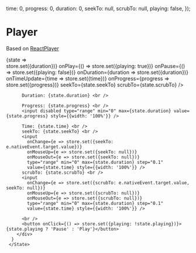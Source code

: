 

  time: 0,
  progress: 0,
  duration: 0,
  seekTo: null,
  scrubTo: null,
  playing: false,
});

<Meta title="Components" />

# Player

Based on [ReactPlayer](https://cookpete.com/react-player/)

<Preview>
  <Story name="Player">
    <State store={store}>
      {state =>
        <div style={{
          width: 560,
          height: 315
        }}>
          <Player
            url="https://www.youtube.com/watch?v=Et5B-zfAIIo"
            playing={state.playing}
            onDuration={duration => store.set({duration})}
            onPlay={() => store.set({playing: true})}
            onPause={() => store.set({playing: false})}
            onDuration={duration => store.set({duration})}
            onTimeUpdate={time => store.set({time})}
            onProgress={progress => store.set({progress})}
            seekTo={state.seekTo}
            scrubTo={state.scrubTo}
          />
          
          Duration: {state.duration} <br />
          
          Progress: {state.progress} <br />
          <input disabled type="range" min="0" max={state.duration} value={state.progress} style={{width: '100%'}} />
          
          Time: {state.time} <br />          
          seekTo: {state.seekTo} <br />          
          <input 
            onChange={e => store.set({seekTo: e.nativeEvent.target.value})}
            onMouseUp={e => store.set({seekTo: null})}
            onMouseOut={e => store.set({seekTo: null})}
            type="range" min="0" max={state.duration} step="0.1"
            value={state.time} style={{width: '100%'}} />
          scrubTo: {state.scrubTo} <br />          
          <input 
            onChange={e => store.set({scrubTo: e.nativeEvent.target.value, seekTo: null})} 
            onMouseUp={e => store.set({scrubTo: null})}
            onMouseOut={e => store.set({scrubTo: null})}
            type="range" min="0" max={state.duration} step="0.1"
            value={state.time} style={{width: '100%'}} />
          
          <br />
          <button onClick={() => store.set({playing: !state.playing})}>{state.playing ? 'Pause' : 'Play'}</button>
        </div>
      }
     </State>
  </Story>
</Preview>

<Props of={Player} />
